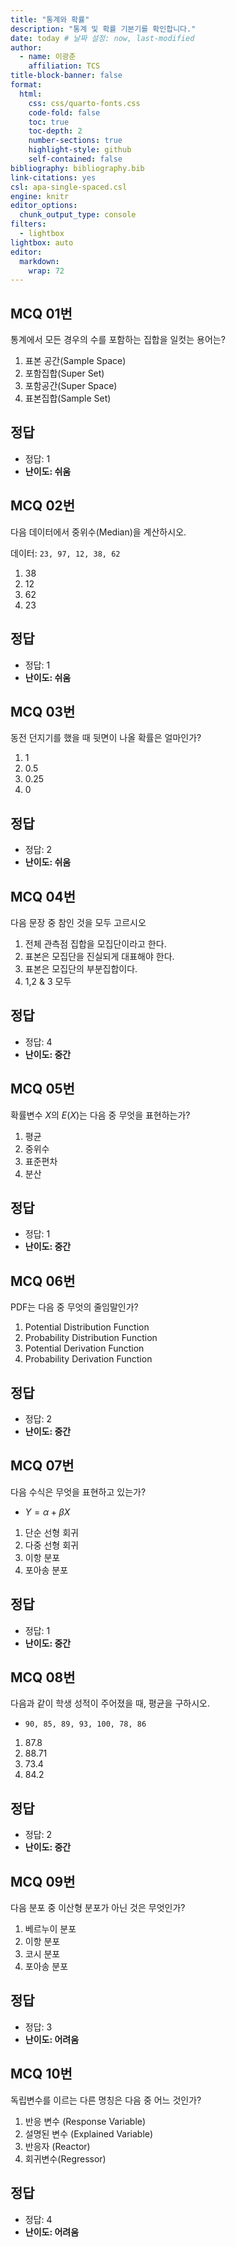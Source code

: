 ```yaml
---
title: "통계와 확률"
description: "통계 및 확률 기본기를 확인합니다."
date: today # 날짜 설정: now, last-modified
author:
  - name: 이광춘
    affiliation: TCS
title-block-banner: false
format:
  html:
    css: css/quarto-fonts.css
    code-fold: false
    toc: true
    toc-depth: 2
    number-sections: true
    highlight-style: github    
    self-contained: false
bibliography: bibliography.bib
link-citations: yes
csl: apa-single-spaced.csl
engine: knitr
editor_options: 
  chunk_output_type: console
filters:
  - lightbox
lightbox: auto  
editor: 
  markdown: 
    wrap: 72
---
```



## MCQ 01번 

통계에서 모든 경우의 수를 포함하는 집합을 일컷는 용어는?

1. 표본 공간(Sample Space)
1. 포함집합(Super Set)
1. 포함공간(Super Space)
1. 표본집합(Sample Set)

::: {.callout-caution collapse="true"}
## 정답
- 정답: 1
- **난이도: 쉬움**
:::

## MCQ 02번 

다음 데이터에서 중위수(Median)을 계산하시오.

데이터: `23, 97, 12, 38, 62`

1. 38
1. 12
1. 62
1. 23

::: {.callout-caution collapse="true"}
## 정답
- 정답: 1
- **난이도: 쉬움**
:::


## MCQ 03번 

동전 던지기를 했을 때 뒷면이 나올 확률은 얼마인가?

1. 1
1. 0.5
1. 0.25
1. 0

::: {.callout-caution collapse="true"}
## 정답
- 정답: 2
- **난이도: 쉬움**
:::


## MCQ 04번 

다음 문장 중 참인 것을 모두 고르시오

1. 전체 관측점 집합을 모집단이라고 한다.
1. 표본은 모집단을 진실되게 대표해야 한다.
1. 표본은 모집단의 부분집합이다.
1. 1,2 & 3 모두

::: {.callout-caution collapse="true"}
## 정답
- 정답: 4
- **난이도: 중간**
:::

## MCQ 05번 

확률변수 $X$의 $E(X)$는 다음 중 무엇을 표현하는가?

1. 평균
1. 중위수
1. 표준편차
1. 분산

::: {.callout-caution collapse="true"}
## 정답
- 정답: 1
- **난이도: 중간**
:::

## MCQ 06번 

PDF는 다음 중 무엇의 줄임말인가?

1. Potential Distribution Function
1. Probability Distribution Function
1. Potential Derivation Function
1. Probability Derivation Function

::: {.callout-caution collapse="true"}
## 정답
- 정답: 2
- **난이도: 중간**
:::

## MCQ 07번 

다음 수식은 무엇을 표현하고 있는가?

- $Y = \alpha + \beta X$

1. 단순 선형 회귀
1. 다중 선형 회귀
1. 이항 분포
1. 포아송 분포

::: {.callout-caution collapse="true"}
## 정답
- 정답: 1
- **난이도: 중간**
:::

## MCQ 08번 

다음과 같이 학생 성적이 주어졌을 때, 평균을 구하시오.

- `90, 85, 89, 93, 100, 78, 86`

1. 87.8
1. 88.71
1. 73.4
1. 84.2

::: {.callout-caution collapse="true"}
## 정답
- 정답: 2
- **난이도: 중간**
:::

## MCQ 09번 

다음 분포 중 이산형 분포가 아닌 것은 무엇인가?

1. 베르누이 분포
1. 이항 분포
1. 코시 분포
1. 포아송 분포

::: {.callout-caution collapse="true"}
## 정답
- 정답: 3
- **난이도: 어려움**
:::

## MCQ 10번 

독립변수를 이르는 다른 명칭은 다음 중 어느 것인가?

1. 반응 변수 (Response Variable)
1. 설명된 변수 (Explained Variable)
1. 반응자 (Reactor)
1. 회귀변수(Regressor)

::: {.callout-caution collapse="true"}
## 정답
- 정답: 4
- **난이도: 어려움**
:::
